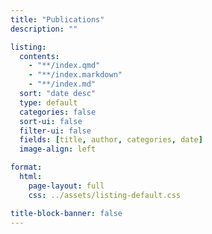 ```yaml
---
title: "Publications" 
description: ""

listing: 
  contents: 
    - "**/index.qmd"
    - "**/index.markdown"
    - "**/index.md"
  sort: "date desc"
  type: default
  categories: false
  sort-ui: false
  filter-ui: false
  fields: [title, author, categories, date]
  image-align: left

format: 
  html: 
    page-layout: full
    css: ../assets/listing-default.css

title-block-banner: false
---
```

